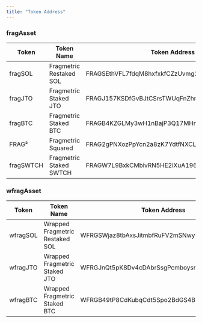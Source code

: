 ```yaml
---
title: "Token Address"
---
```


### fragAsset

| Token     | Token Name              | Token Address                                |
| --------- | ----------------------- | -------------------------------------------- |
| fragSOL   | Fragmetric Restaked SOL | FRAGSEthVFL7fdqM8hxfxkfCZzUvmg21cqPJVvC1qdbo |
| fragJTO   | Fragmetric Staked JTO   | FRAGJ157KSDfGvBJtCSrsTWUqFnZhrw4aC8N8LqHuoos |
| fragBTC   | Fragmetric Staked BTC   | FRAGB4KZGLMy3wH1nBajP3Q17MHnecEvTPT6wb4pX5MB |
| FRAG²     | Fragmetric Squared      | FRAG2gPNXozPpYcn2a8zK7YdtfNXCLsioZNwZXwTQ3cP |
| fragSWTCH | Fragmetric Staked SWTCH | FRAGW7L9BxkCMbivRN5HE2iXuA196v3fHA86GY16nV4L |

### wfragAsset

| Token    | Token Name                      | Token Address                               |
| -------- | ------------------------------- | ------------------------------------------- |
| wfragSOL | Wrapped Fragmetric Restaked SOL | WFRGSWjaz8tbAxsJitmbfRuFV2mSNwy7BMWcCwaA28U |
| wfragJTO | Wrapped Fragmetric Staked JTO   | WFRGJnQt5pK8Dv4cDAbrSsgPcmboysrmX3RYhmRRyTR |
| wfragBTC | Wrapped Fragmetric Staked BTC   | WFRGB49tP8CdKubqCdt5Spo2BdGS4BpgoinNER5TYUm |